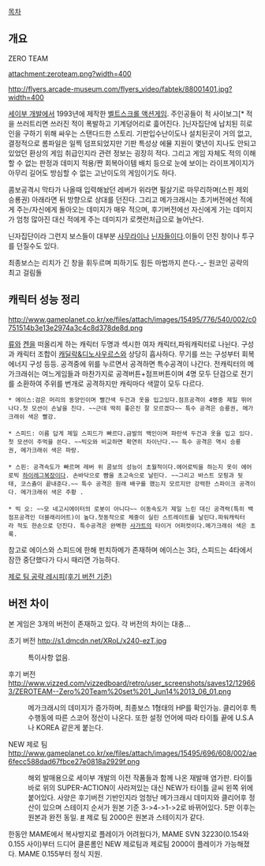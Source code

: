 [[목차]]

== 개요 ==

ZERO TEAM

attachment:zeroteam.png?width=400

http://flyers.arcade-museum.com/flyers_video/fabtek/88001401.jpg?width=400

[[세이부 개발]]에서 1993년에 제작한 [[벨트스크롤 액션게임]].
주인공들이 적 사이보그[* 적을 쓰러트리면 쓰러진 적이 폭발하고 기계덩어리로 흝어진다. ]닌자집단에 납치된 히로인을 구하기 위해 싸우는 스탠다드한 스토리.
기판입수난이도나 설치된곳이 거의 없고, 결정적으로 롬파일은 일찍 덤프되었지만 기판 특성상 에뮬 지원이 몇년이 지나도 안되고 있었던 환상의 게임 취급인지라 관련 정보는 굉장히 적다. 그리고 게임 자체도 적의 이해할 수 없는 판정과 데미지 적용/짠 회복아이템 배치 등으로 눈에 보이는 라이프게이지가 아무리 길어도 방심할 수 없는 고난이도의 게임이기도 하다.

콤보공격시 막타가 나올때 입력해놨던 레버가 위라면 필살기로 마무리하며(스핀 제외 승룡권) 아래라면 뒤 방향으로 상대를 던진다. 그리고 메가크래시는 초기버전에선 적에게 주는/자신에게 돌아오는 데미지가 매우 적으며, 후기버전에선 자신에게 가는 데미지가 엄청 많아진 대신 적에게 주는 데미지가 로켓런처급으로 늘어난다.

닌자집단이라 그런지 보스들이 대부분 [[사무라이]]나 [[닌자]]들이다.이들이 던진 창이나 투구를 던질수도 있다. 

최종보스는 리치가 긴 창을 휘두르며 피하기도 힘든 마법까지 쓴다.-_- 원코인 공략의 최고 걸림돌

== 캐릭터 성능 정리 ==
http://www.gameplanet.co.kr/xe/files/attach/images/15495/776/540/002/c0751514b3e13e2974a3c4c8d378de8d.png

[[류]]와 [[켄]]을 떠올리게 하는 캐릭터 두명과 섹시한 여자 캐릭터,파워캐릭터로 나뉜다. 구성과 캐릭터 조합이 [[캐딜락&디노사우르스]]와 상당히 흡사하다. 무기를 쓰는 구성부터 회복에너지 구성 등등. 공격중에 위를 누르면서 공격하면 특수공격이 나간다. 전캐릭터의 메가크래쉬는 여느게임들과 마찬가지로 공격버튼+점프버튼이며 4명 모두 단검으로 전기를 소환하여 주위를 번개로 공격하지만 캐릭마다 색깔이 모두 다르다.

 
 * 에이스:검은 머리의 동양인이며 빨간색 두건과 옷을 입고있다.점프공격이 4명중 제일 뛰어나다.첫 모션이 손날을 친다. ~~근데 딱히 좋은진 잘 모르겠다~~ 특수 공격은 승룡권, 메가크래쉬 색은 빨강.
 
 * 스피드: 이름 답게 제일 스피드가 빠르다.금발의 백인이며 파란색 두건과 옷을 입고 있다.첫 모션이 주먹을 쓴다. ~~빅오와 비교하면 확연히 차이난다.~~ 특수 공격은 역시 승룡권, 메가크래쉬 색은 파랑.
 
 * 스핀: 공격속도가 빠르며 레버 위 콤보의 성능이 초월적이다.에어로빅을 하는지 옷이 에어로빅 [[하이레그]]복장이다. 손바닥으로 뺨을 초고속으로 날린다. ~~그리고 바스트 모핑과 뒷태, 코스츔이 끝내준다.~~ 특수 공격은 원래 배구를 했는지 모르지만 강력한 스파이크 공격이다. 메가크래쉬 색은 주황 .
 
 * 빅 오: ~~모 네고시에이터의 로봇이 아니다~~ 이동속도가 제일 느린 대신 공격력(특히 백점프공격인 더블래리어트)이 높다.첫동작으로 체중이 실린 스트레이트를 날린다.파워캐릭터라 적도 한손으로 던진다. 특수공격은 완벽한 [[사가트]]의 타이거 어퍼컷이다.메가크래쉬 색은 초록.

참고로 에이스와 스피드에 한해 펀치하메가 존재하며 에이스는 3타, 스피드는 4타에서 잠깐 중단했다가 다시 때리면 가능하다.

[http://janet.egloos.com/4477520 제로 팀 공략 레시피(후기 버전 기준)]


== 버전 차이 ==
본 게임은 3개의 버전이 존재하고 있다. 각 버전의 차이는 대충…

초기 버전
http://s1.dmcdn.net/XRoL/x240-ezT.jpg
: 특이사항 없음.

후기 버전
http://www.vizzed.com/vizzedboard/retro/user_screenshots/saves12/129663/ZEROTEAM--Zero%20Team%20set%201_Jun14%2013_06_01.png
: 메가크래시의 데미지가 증가하며, 최종보스 1형태의 HP를 확인가능. 클리어후 특수행동에 따른 스코어 정산이 나온다. 또한 설정 언어에 따라 타이틀 끝에 U.S.A나 KOREA 같은게 붙는다.

NEW 제로 팀
http://www.gameplanet.co.kr/xe/files/attach/images/15495/696/608/002/ae6fecc588dad67fbce27e0818a2929f.png
: 해외 발매용으로 세이부 개발의 이전 작품들과 함께 나온 재발매 염가판. 타이틀 바로 위의 SUPER-ACTION이 사라져있는 대신 NEW가 타이틀 글씨 왼쪽 위에 붙어있다. 사양은 후기버전 기반인지라 엄청난 메가크래시 데미지와 클리어후 정산이 있으며 스테이지 순서가 원본 기준 3->4->1->2로 바뀌어있다. 5판 이후는 원본과 완전 동일. [http://www.nicovideo.jp/watch/sm13450708 #] 제로 팀 2000은 원본과 스테이지가 같다.

한동안 MAME에서 복사방지로 플레이가 어려웠다가, MAME SVN 32230(0.154와 0.155 사이)부터 드디어 클론롬인 NEW 제로팀과 제로팀 2000이 플레이가 가능해졌다. MAME 0.155부터 정식 지원.
